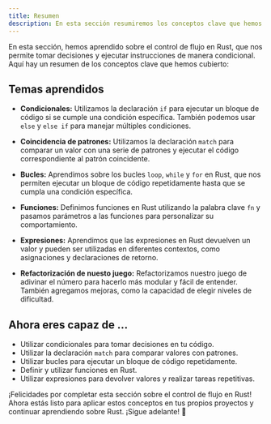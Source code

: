 ```yaml
---
title: Resumen
description: En esta sección resumiremos los conceptos clave que hemos aprendido sobre el control de flujo en Rust.
---
```


En esta sección, hemos aprendido sobre el control de flujo en Rust, que nos permite tomar decisiones y ejecutar instrucciones de manera condicional. Aquí hay un resumen de los conceptos clave que hemos cubierto:

## Temas aprendidos

- **Condicionales:** Utilizamos la declaración `if` para ejecutar un bloque de código si se cumple una condición específica. También podemos usar `else` y `else if` para manejar múltiples condiciones.

- **Coincidencia de patrones:** Utilizamos la declaración `match` para comparar un valor con una serie de patrones y ejecutar el código correspondiente al patrón coincidente.

- **Bucles:** Aprendimos sobre los bucles `loop`, `while` y `for` en Rust, que nos permiten ejecutar un bloque de código repetidamente hasta que se cumpla una condición específica.

- **Funciones:** Definimos funciones en Rust utilizando la palabra clave `fn` y pasamos parámetros a las funciones para personalizar su comportamiento.

- **Expresiones:** Aprendimos que las expresiones en Rust devuelven un valor y pueden ser utilizadas en diferentes contextos, como asignaciones y declaraciones de retorno.

- **Refactorización de nuesto juego:** Refactorizamos nuestro juego de adivinar el número para hacerlo más modular y fácil de entender. También agregamos mejoras, como la capacidad de elegir niveles de dificultad.

## Ahora eres capaz de ...

- Utilizar condicionales para tomar decisiones en tu código.
- Utilizar la declaración `match` para comparar valores con patrones.
- Utilizar bucles para ejecutar un bloque de código repetidamente.
- Definir y utilizar funciones en Rust.
- Utilizar expresiones para devolver valores y realizar tareas repetitivas.

¡Felicidades por completar esta sección sobre el control de flujo en Rust! Ahora estás listo para aplicar estos conceptos en tus propios proyectos y continuar aprendiendo sobre Rust. ¡Sigue adelante! 🚀
